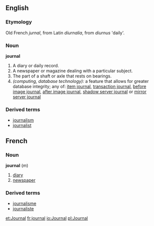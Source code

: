==English==

===Etymology===
Old French ''jurnal'', from Latin ''diurnalia'', from ''diurnus'' 'daily'.

===Noun===
'''journal'''
#A diary or daily record.
#A newspaper or magazine dealing with a particular subject.
#The part of a shaft or axle that rests on bearings.
#''(computing, database technology):'' a feature that allows for greater database integrity; any of: [[item journal]], [[transaction journal]], [[before image journal]], [[after image journal]], [[shadow server journal]] or [[mirror server journal]]
<!-- [[item journal]] - individual records added, changed or removed, [[transaction journal]], items that have been grouped into "transactions", [[before image journal]], (BIJ - pronounced "bitch" when rolling back) journal of what the "block" looked like before a record was added,  [[after image journal]], journal of what block "will" look like when written to disk (two phase commit to disk), [[shadow server journal]] logical mirror on separate server.  [[mirror server journal]] block-by-block mirror on a separate server.  -->

===Derived terms===
*[[journalism]]
*[[journalist]]

==French==
===Noun===
'''journal''' (''m'')
#[[diary]]
#[[newspaper]]
===Derived terms===
*[[journalisme]]
*[[journaliste]]

[[et:Journal]]
[[fr:journal]]
[[io:Journal]]
[[pl:Journal]]